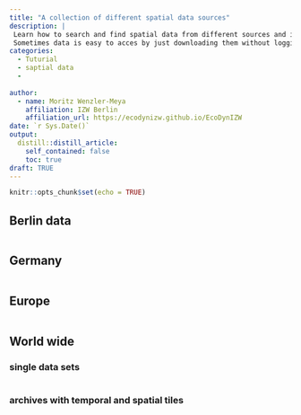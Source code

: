 ```yaml
---
title: "A collection of different spatial data sources"
description: |
 Learn how to search and find spatial data from different sources and in different scales.
 Sometimes data is easy to acces by just downloading them without logging, but sometimes it needs a bit more afford to get them like creating an account and selecting data from different time periods and scales.
categories:
  - Tuturial
  - saptial data
  - 
  
author:
  - name: Moritz Wenzler-Meya
    affiliation: IZW Berlin
    affiliation_url: https://ecodynizw.github.io/EcoDynIZW
date: `r Sys.Date()`
output:
  distill::distill_article:
    self_contained: false
    toc: true
draft: TRUE
---
```


```r
knitr::opts_chunk$set(echo = TRUE)
```

## Berlin data

```r

```

## Germany

```r

```

## Europe

```r

```

## World wide

### single data sets

```r

```

### archives with temporal and spatial tiles

```r

```

